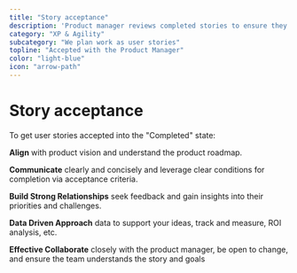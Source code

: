 ```yaml
---
title: "Story acceptance"
description: 'Product manager reviews completed stories to ensure they meet the "Definition of Done" and the pre-agreed acceptance criteria.'
category: "XP & Agility"
subcategory: "We plan work as user stories"
topline: "Accepted with the Product Manager"
color: "light-blue"
icon: "arrow-path"
---
```



# Story acceptance

To get user stories accepted into the "Completed" state:

**Align** with product vision and understand the product roadmap.

**Communicate** clearly and concisely and leverage clear conditions for completion via acceptance criteria.

**Build Strong Relationships** seek feedback and gain insights into their priorities and challenges.

**Data Driven Approach** data to support your ideas, track and measure, ROI analysis, etc.

**Effective Collaborate** closely with the product manager, be open to change, and ensure the team understands the story and goals

